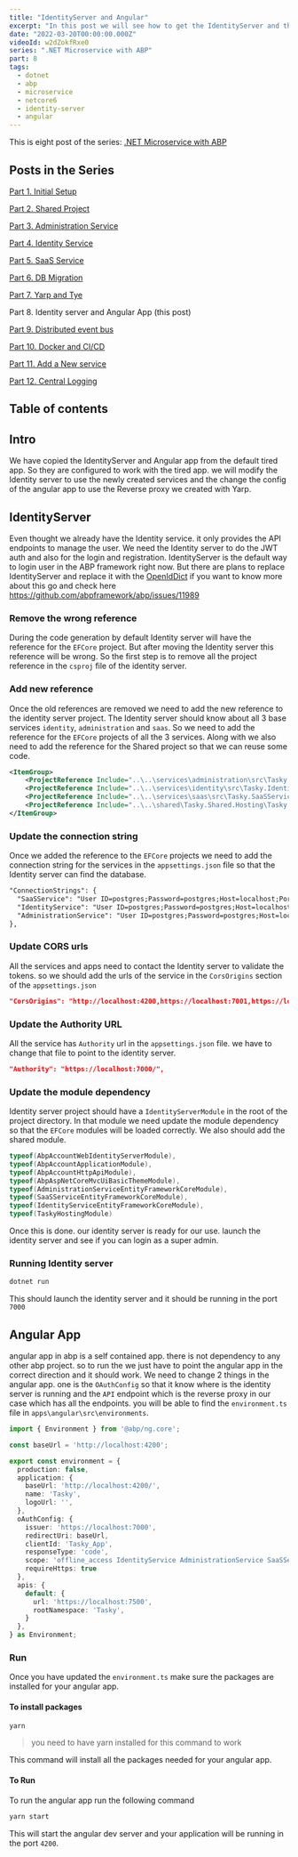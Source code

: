 ```yaml
---
title: "IdentityServer and Angular"
excerpt: "In this post we will see how to get the IdentityServer and the Angular App working with other services"
date: "2022-03-20T00:00:00.000Z"
videoId: w2dZokfRxe0 
series: ".NET Microservice with ABP"
part: 8
tags:
  - dotnet
  - abp
  - microservice
  - netcore6
  - identity-server
  - angular
---
```


This is eight post of the series: [.NET Microservice with ABP](/posts/abp-microservice-series)

## Posts in the Series

[Part 1. Initial Setup](/posts/netcore-microservice-with-abp-init-part-1)

[Part 2. Shared Project](/posts/netcore-microservice-with-abp-shared-project-part-2)

[Part 3. Administration Service](/posts/netcore-microservice-with-abp-administration-services-part-3)

[Part 4. Identity Service](/posts/netcore-microservice-with-abp-identity-services-part-4)

[Part 5. SaaS Service](/posts/netcore-microservice-with-abp-saas-services-part-5)

[Part 6. DB Migration](/posts/netcore-microservice-with-abp-db-migration-part-6)

[Part 7. Yarp and Tye](/posts/netcore-microservice-with-abp-yarp-and-tye-part-7)

Part 8. Identity server and Angular App (this post)

[Part 9. Distributed event bus](/posts/netcore-microservice-with-abp-distributed-event-bus-part-9)

[Part 10. Docker and CI/CD](/posts/netcore-microservice-with-abp-docker-and-ci-cd-part-10)

[Part 11. Add a New service](/posts/netcore-microservice-with-abp-add-new-service-part-11)

[Part 12. Central Logging](/posts/netcore-microservice-with-abp-add-central-logging-part-12)


## Table of contents

## Intro

We have copied the IdentityServer and Angular app from the default tired app. So they are configured to work with the tired app. we will modify the Identity server to use the newly created services and the change the config of the angular app to use the Reverse proxy we created with Yarp.

## IdentityServer

Even thought we already have the Identity service. it only provides the API endpoints to manage the user. We need the Identity server to do the JWT auth and also for the login and registration. IdentityServer is the default way to login user in the ABP framework right now. But there are plans to replace IdentityServer and replace it with the [OpenIdDict](https://github.com/openiddict/openiddict-core) if you want to know more about this go and check here https://github.com/abpframework/abp/issues/11989

### Remove the wrong reference

During the code generation by default Identity server will have the reference for the `EFCore` project. But after moving the Identity server this reference will be wrong. So the first step is to remove all the project reference in the `csproj` file of the identity server.

### Add new reference

Once the old references are removed we need to add the new reference to the identity server project. The Identity server should know about all 3 base services `identity`, `administration` and `saas`. So we need to add the reference for the `EFCore` projects of all the 3 services. Along with we also need to add the reference for the Shared project so that we can reuse some code.

```xml
<ItemGroup>
    <ProjectReference Include="..\..\services\administration\src\Tasky.AdministrationService.EntityFrameworkCore\Tasky.AdministrationService.EntityFrameworkCore.csproj" />
    <ProjectReference Include="..\..\services\identity\src\Tasky.IdentityService.EntityFrameworkCore\Tasky.IdentityService.EntityFrameworkCore.csproj" />
    <ProjectReference Include="..\..\services\saas\src\Tasky.SaaSService.EntityFrameworkCore\Tasky.SaaSService.EntityFrameworkCore.csproj" />
    <ProjectReference Include="..\..\shared\Tasky.Shared.Hosting\Tasky.Shared.Hosting.csproj" />
</ItemGroup>
```

### Update the connection string

Once we added the reference to the `EFCore` projects we need to add the connection string for the services in the `appsettings.json` file so that the Identity server can find the database.

```xml
"ConnectionStrings": {
  "SaaSService": "User ID=postgres;Password=postgres;Host=localhost;Port=5432;Database=TaskySaaSService;Pooling=false;",
  "IdentityService": "User ID=postgres;Password=postgres;Host=localhost;Port=5432;Database=TaskyIdentityService;Pooling=false;",
  "AdministrationService": "User ID=postgres;Password=postgres;Host=localhost;Port=5432;Database=TaskyAdministrationService;Pooling=false;"
},
```

### Update CORS urls

All the services and apps need to contact the Identity server to validate the tokens. so we should add the urls of the service in the `CorsOrigins` section of the `appsettings.json`

```json
"CorsOrigins": "http://localhost:4200,https://localhost:7001,https://localhost:7002,https://localhost:7003",
```

### Update the Authority URL

All the service has `Authority` url in the `appsettings.json` file. we have to change that file to point to the identity server.

```json
"Authority": "https://localhost:7000/",
```

### Update the module dependency

Identity server project should have a `IdentityServerModule` in the root of the project directory. In that module we need update the module dependency so that the `EFCore` modules will be loaded correctly. We also should add the shared module.

```cs
typeof(AbpAccountWebIdentityServerModule),
typeof(AbpAccountApplicationModule),
typeof(AbpAccountHttpApiModule),
typeof(AbpAspNetCoreMvcUiBasicThemeModule),
typeof(AdministrationServiceEntityFrameworkCoreModule),
typeof(SaaSServiceEntityFrameworkCoreModule),
typeof(IdentityServiceEntityFrameworkCoreModule),
typeof(TaskyHostingModule)
```

Once this is done. our identity server is ready for our use. launch the identity server and see if you can login as a super admin.

### Running Identity server

```bash
dotnet run
```

This should launch the identity server and it should be running in the port `7000`

## Angular App

angular app in abp is a self contained app. there is not dependency to any other abp project. so to run the we just have to point the angular app in the correct direction and it should work. We need to change 2 things in the angular app. one is the `OAuthConfig` so that it know where is the identity server is running and the `API` endpoint which is the reverse proxy in our case which has all the endpoints. you will be able to find the `environment.ts` file in `apps\angular\src\environments`.

```ts
import { Environment } from '@abp/ng.core';

const baseUrl = 'http://localhost:4200';

export const environment = {
  production: false,
  application: {
    baseUrl: 'http://localhost:4200/',
    name: 'Tasky',
    logoUrl: '',
  },
  oAuthConfig: {
    issuer: 'https://localhost:7000',
    redirectUri: baseUrl,
    clientId: 'Tasky_App',
    responseType: 'code',
    scope: 'offline_access IdentityService AdministrationService SaaSService role email openid profile',
    requireHttps: true
  },
  apis: {
    default: {
      url: 'https://localhost:7500',
      rootNamespace: 'Tasky',
    }
  },
} as Environment;
```

### Run

Once you have updated the `environment.ts` make sure the packages are installed for your angular app.

#### To install packages

```bash
yarn
```

> you need to have yarn installed for this command to work

This command will install all the packages needed for your angular app.

#### To Run

To run the angular app run the following command

```bash
yarn start
```

This will start the angular dev server and your application will be running in the port `4200`.
